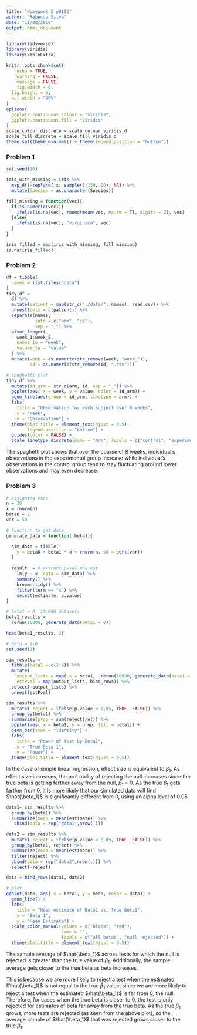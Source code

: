 ```yaml
---
title: "Homework 5 p8105"
author: "Rebecca Silva"
date: "11/08/2019"
output: html_document
---
```


```r
library(tidyverse)
library(viridis)
library(kableExtra)

knitr::opts_chunk$set(
	echo = TRUE,
	warning = FALSE,
	message = FALSE,
	fig.width = 8, 
  fig.height = 6,
  out.width = "90%"
)
options(
  ggplot2.continuous.colour = "viridis",
  ggplot2.continuous.fill = "viridis"
)
scale_colour_discrete = scale_colour_viridis_d
scale_fill_discrete = scale_fill_viridis_d
theme_set(theme_minimal() + theme(legend.position = "bottom"))
```


### Problem 1 

```r
set.seed(10)

iris_with_missing = iris %>% 
  map_df(~replace(.x, sample(1:150, 20), NA)) %>%
  mutate(Species = as.character(Species))

fill_missing = function(vec){
  if(is.numeric(vec)){
    ifelse(is.na(vec), round(mean(vec, na.rm = T), digits = 2), vec)
  }else{
    ifelse(is.na(vec), "virginica", vec)
  }
}

iris_filled = map(iris_with_missing, fill_missing)
is.na(iris_filled)
```


### Problem 2 

```r
df = tibble(
  names = list.files("data")
)
tidy_df = 
  df %>% 
  mutate(patient = map(str_c("./data/", names), read.csv)) %>% 
  unnest(cols = c(patient)) %>% 
  separate(names, 
           into = c("arm", "id"), 
           sep = "_") %>% 
  pivot_longer(
    week_1:week_8, 
    names_to = "week", 
    values_to = "value"
  ) %>% 
  mutate(week = as.numeric(str_remove(week, "week_")), 
         id = as.numeric(str_remove(id, ".csv")))
```

```r
# spaghetti plot 
tidy_df %>% 
  mutate(id_arm = str_c(arm, id, sep = "_")) %>% 
  ggplot(aes( x = week, y = value, color = id_arm)) + 
  geom_line(aes(group = id_arm, linetype = arm)) + 
  labs(
    title = "Observation for each subject over 8 weeks",
    x = "Week",
    y = "Observation") +
  theme(plot.title = element_text(hjust = 0.5), 
        legend.position = "bottom") +
  guides(color = FALSE) +
  scale_linetype_discrete(name = "Arm", labels = c("control", "experimental"))
```

The spaghetti plot shows that over the course of 8 weeks, individual's observations in the experimental group increase while individual's observations in the control group tend to stay fluctuating around lower observations and may even decrease.  

### Problem 3

```r
# assigning vars 
n = 30
x = rnorm(n)
beta0 = 2
var = 50 
```


```r
# function to get data 
generate_data = function( beta1){

  sim_data = tibble(
    y = beta0 + beta1 * x + rnorm(n, sd = sqrt(var))
  )
  
  result  = # extract p-val and est
    lm(y ~ x, data = sim_data) %>% 
    summary() %>% 
    broom::tidy() %>%  
    filter(term == "x") %>% 
    select(estimate, p.value)
}
```

```r
# beta1 = 0, 10,000 datasets 
beta1_results = 
  rerun(10000, generate_data(beta1 = 0)) 

head(beta1_results, 2)
```


```r
# beta = 1-6
set.seed(1)

sim_results = 
  tibble(beta1 = c(1:6)) %>% 
  mutate(
    output_lists = map(.x = beta1, ~rerun(10000, generate_data(beta1 = .x))),
    estPval = map(output_lists, bind_rows)) %>% 
  select(-output_lists) %>% 
  unnest(estPval)
```

```r
sim_results %>% 
  mutate( reject = ifelse(p.value < 0.05, TRUE, FALSE)) %>% 
  group_by(beta1) %>% 
  summarise(prop = sum(reject)/n()) %>% 
  ggplot(aes( x = beta1, y = prop, fill = beta1)) + 
  geom_bar(stat = "identity") +
  labs(
    title = "Power of Test by Beta1",
    x = "True Beta 1",
    y = "Power") +
  theme(plot.title = element_text(hjust = 0.5))
```

In the case of simple linear regression, effect size is equivalent to $\beta_1$. As effect size increases, the probability of rejecting the null increases since the true beta is getting farther away from the null, $\beta_1$ = 0. As the true $\beta_1$ gets farther from 0, it is more likely that our simulated data will find $\hat{\beta_1}$ is significantly different from 0, using an alpha level of 0.05. 

```r
data1= sim_results %>% 
  group_by(beta1) %>% 
  summarize(mean = mean(estimate)) %>% 
   cbind(data = rep("data1",nrow(.)))

data2 = sim_results %>% 
  mutate( reject = ifelse(p.value < 0.05, TRUE, FALSE)) %>% 
  group_by(beta1, reject) %>% 
  summarize(mean = mean(estimate)) %>% 
  filter(reject) %>% 
  cbind(data = rep("data2",nrow(.))) %>% 
  select(-reject)

data = bind_rows(data1, data2)

# plot 
ggplot(data, aes( x = beta1, y = mean, color = data)) +
  geom_line() +
  labs(
    title = "Mean estimate of Beta1 Vs. True Beta1",
    x = "Beta 1",
    y = "Mean Estimate") +
  scale_color_manual(values = c("black", "red"), 
                     name = "", 
                     labels = c("all betas", "null rejected")) +
  theme(plot.title = element_text(hjust = 0.5))
```

The sample average of $\hat{\beta_1}$ across tests for which the null is rejected is greater than the true value of $\beta_1$. Additionally, the sample average gets closer to the true beta as beta increases. 

This is because we are more likely to reject a test when the estimated $\hat{\beta_1}$ is not equal to the true $\beta_1$ value, since we are more likely to reject a test when the estimated $\hat{\beta_1}$ is far from 0, the null. Therefore, for cases when the true beta is closer to 0, the test is only rejected for estimates of beta far away from the true beta. As the true $\beta_1$ grows, more tests are rejected (as seen from the above plot), so the average sample of $\hat{\beta_1}$ that was rejected grows closer to the true $\beta_1$. 
